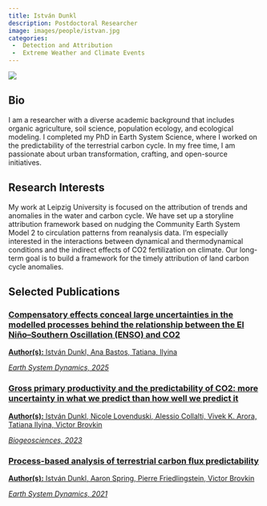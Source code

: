 ---
title: István Dunkl
description: Postdoctoral Researcher
image: images/people/istvan.jpg
categories:
 -	Detection and Attribution
 -  Extreme Weather and Climate Events
---


<div class="profile-container">
<div class="profile-image-container">
<img src="/images/people/istvan.jpg" class="profile-image">
<div class="social-icons">
  <a href="mailto:istvan.dunkl@uni-leipzig.de" target="_blank">
    <i class="fa-solid fa-envelope"></i>
  </a>
</div>
</div>

<div class="bio-content">

## Bio  

I am a researcher with a diverse academic background that includes organic agriculture, soil science, population ecology, and ecological modeling. I completed my PhD in Earth System Science, where I worked on the predictability of the terrestrial carbon cycle. In my free time, I am passionate about urban transformation, crafting, and open-source initiatives.

</div>
</div>

## Research Interests

My work at Leipzig University is focused on the attribution of trends and anomalies in the water and carbon cycle. We have set up a storyline attribution framework based on nudging the Community Earth System Model 2 to circulation patterns from reanalysis data. I’m especially interested in the interactions between dynamical and thermodynamical conditions and the indirect effects of CO2 fertilization on climate. Our long-term goal is to build a framework for the timely attribution of land carbon cycle anomalies.


## Selected Publications


<div class="publications-grid">

<div class="publication-card">
<a href="http://dx.doi.org/10.5194/esd-16-151-2025" target="_blank">
<h3>Compensatory effects conceal large uncertainties in the modelled processes behind the relationship between the El Niño–Southern Oscillation (ENSO) and CO2</h3>
<p><b>Author(s):</b> István Dunkl,
Ana Bastos,
Tatiana, Ilyina
</p>
<p><i>Earth System Dynamics, 2025</i></p>
</a>
</div>

<div class="publication-card">
<a href="http://dx.doi.org/10.5194/bg-20-3523-2023" target="_blank">
<h3>Gross primary productivity and the predictability of CO2: more uncertainty in what we predict than how well we predict it</h3>
<p><b>Author(s):</b> István Dunkl,
Nicole Lovenduski,
Alessio Collalti,
Vivek K. Arora,
Tatiana Ilyina,
Victor Brovkin
</p>
<p><i>Biogeosciences, 2023</i></p>
</a>
</div>

<div class="publication-card">
<a href="http://dx.doi.org/10.5194/esd-12-1413-2021" target="_blank">
<h3>Process-based analysis of terrestrial carbon flux predictability</h3>
<p><b>Author(s):</b> István Dunkl,
Aaron Spring,
Pierre Friedlingstein,
Victor Brovkin
</p>
<p><i>Earth System Dynamics, 2021</i></p>
<div class="pub-links">
</a>
</div>


</div>
